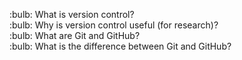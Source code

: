 :bulb: What is version control?<br>\newline{}
:bulb: Why is version control useful (for research)?<br>\newline{}
:bulb: What are Git and GitHub?<br>\newline{}
:bulb: What is the difference between Git and GitHub?
